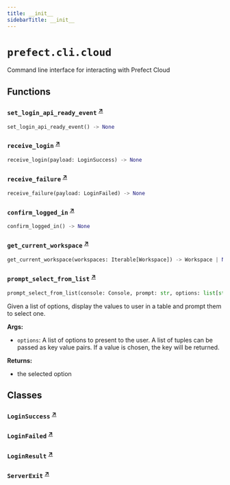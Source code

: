 ```yaml
---
title: __init__
sidebarTitle: __init__
---
```


# `prefect.cli.cloud`



Command line interface for interacting with Prefect Cloud


## Functions

### `set_login_api_ready_event` <sup><a href="https://github.com/prefecthq/prefect/blob/main/src/prefect/cli/cloud/__init__.py#L71" target="_blank">↗</a></sup>

```python
set_login_api_ready_event() -> None
```

### `receive_login` <sup><a href="https://github.com/prefecthq/prefect/blob/main/src/prefect/cli/cloud/__init__.py#L115" target="_blank">↗</a></sup>

```python
receive_login(payload: LoginSuccess) -> None
```

### `receive_failure` <sup><a href="https://github.com/prefecthq/prefect/blob/main/src/prefect/cli/cloud/__init__.py#L121" target="_blank">↗</a></sup>

```python
receive_failure(payload: LoginFailed) -> None
```

### `confirm_logged_in` <sup><a href="https://github.com/prefecthq/prefect/blob/main/src/prefect/cli/cloud/__init__.py#L163" target="_blank">↗</a></sup>

```python
confirm_logged_in() -> None
```

### `get_current_workspace` <sup><a href="https://github.com/prefecthq/prefect/blob/main/src/prefect/cli/cloud/__init__.py#L172" target="_blank">↗</a></sup>

```python
get_current_workspace(workspaces: Iterable[Workspace]) -> Workspace | None
```

### `prompt_select_from_list` <sup><a href="https://github.com/prefecthq/prefect/blob/main/src/prefect/cli/cloud/__init__.py#L197" target="_blank">↗</a></sup>

```python
prompt_select_from_list(console: Console, prompt: str, options: list[str] | list[tuple[T, str]]) -> str | T
```


Given a list of options, display the values to user in a table and prompt them
to select one.

**Args:**
- `options`: A list of options to present to the user.
A list of tuples can be passed as key value pairs. If a value is chosen, the
key will be returned.

**Returns:**
- the selected option


## Classes

### `LoginSuccess` <sup><a href="https://github.com/prefecthq/prefect/blob/main/src/prefect/cli/cloud/__init__.py#L97" target="_blank">↗</a></sup>

### `LoginFailed` <sup><a href="https://github.com/prefecthq/prefect/blob/main/src/prefect/cli/cloud/__init__.py#L101" target="_blank">↗</a></sup>

### `LoginResult` <sup><a href="https://github.com/prefecthq/prefect/blob/main/src/prefect/cli/cloud/__init__.py#L105" target="_blank">↗</a></sup>

### `ServerExit` <sup><a href="https://github.com/prefecthq/prefect/blob/main/src/prefect/cli/cloud/__init__.py#L110" target="_blank">↗</a></sup>
